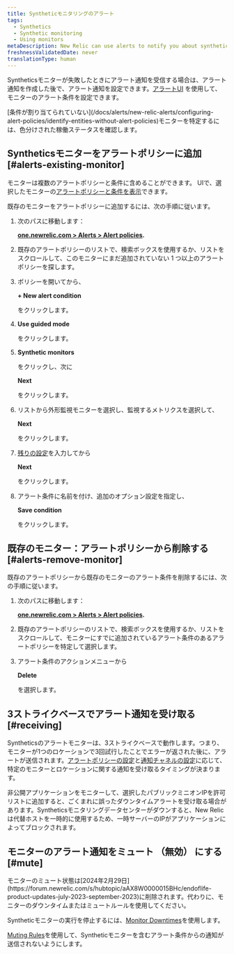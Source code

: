 ```yaml
---
title: Syntheticモニタリングのアラート
tags:
  - Synthetics
  - Synthetic monitoring
  - Using monitors
metaDescription: New Relic can use alerts to notify you about synthetic monitors's failures.
freshnessValidatedDate: never
translationType: human
---
```


Syntheticsモニターが失敗したときにアラート通知を受信する場合は、アラート通知を作成した後で、アラート通知を設定できます。[アラートUI](/docs/alerts-applied-intelligence/new-relic-alerts/alert-policies/create-edit-or-find-alert-policy/) を使用して、モニターのアラート条件を設定できます。

<Callout variant="tip">
  [条件が割り当てられていない](/docs/alerts/new-relic-alerts/configuring-alert-policies/identify-entities-without-alert-policies)モニターを特定するには、色分けされた稼働ステータスを確認します。
</Callout>

## Syntheticsモニターをアラートポリシーに追加 [#alerts-existing-monitor]

モニターは複数のアラートポリシーと条件に含めることができます。<InlinePopover type="alerts"/> UIで、選択したモニターの[アラートポリシーと条件を表示](/docs/synthetics/new-relic-synthetics/using-monitors/view-monitors-alert-policies-conditions)できます。

既存のモニターをアラートポリシーに追加するには、次の手順に従います。

1. 次のパスに移動します：

   <DNT>**[one.newrelic.com > Alerts > Alert policies](https://one.newrelic.com/alerts-ai/condition-builder/policy-list).**</DNT>

2. 既存のアラートポリシーのリストで、検索ボックスを使用するか、リストをスクロールして、このモニターにまだ追加されていない 1 つ以上のアラートポリシーを探します。

3. ポリシーを開いてから、

   <DNT>**+ New alert condition**</DNT>

   をクリックします。

4. <DNT>**Use guided mode**</DNT>

   をクリックします。

5. <DNT>**Synthetic monitors**</DNT>

   をクリックし、次に

   <DNT>**Next**</DNT>

   をクリックします。

6. リストから外形監視モニターを選択し、監視するメトリクスを選択して、

   <DNT>**Next**</DNT>

   をクリックします。

7. [残りの設定](/docs/alerts-applied-intelligence/new-relic-alerts/alert-conditions/create-nrql-alert-conditions/#query-order)を入力してから

   <DNT>**Next**</DNT>

   をクリックします。

8. アラート条件に名前を付け、追加のオプション設定を指定し、

   <DNT>**Save condition**</DNT>

   をクリックします。

## 既存のモニター：アラートポリシーから削除する [#alerts-remove-monitor]

既存のアラートポリシーから既存のモニターのアラート条件を削除するには、次の手順に従います。

1. 次のパスに移動します：

   <DNT>**[one.newrelic.com > Alerts > Alert policies](https://one.newrelic.com/alerts-ai/condition-builder/policy-list).**</DNT>

2. 既存のアラートポリシーのリストで、検索ボックスを使用するか、リストをスクロールして、モニターにすでに追加されているアラート条件のあるアラートポリシーを特定して選択します。

3. アラート条件のアクションメニューから

   <DNT>**Delete**</DNT>

   を選択します。

## 3ストライクベースでアラート通知を受け取る [#receiving]

Syntheticsのアラートモニターは、3ストライクベースで動作します。つまり、モニターが1つのロケーションで3回試行したことでエラーが返された後に、アラートが送信されます。[アラートポリシーの設定](/docs/alerts/new-relic-alerts-beta/configuring-alert-policies/alert-policy-workflow)と[通知チャネルの設定](/docs/alerts/new-relic-alerts-beta/managing-notification-channels/notification-channels-controlling-where-send-alerts)に応じて、特定のモニターとロケーションに関する通知を受け取るタイミングが決まります。

非公開アプリケーションをモニターして、選択したパブリックミニオンIPを許可リストに追加すると、ごくまれに誤ったダウンタイムアラートを受け取る場合があります。Syntheticsモニタリングデータセンターがダウンすると、New Relicは代替ホストを一時的に使用するため、一時サーバーのIPがアプリケーションによってブロックされます。

## モニターのアラート通知をミュート （無効） にする [#mute]

<Callout variant="important">
  モニターのミュート状態は[2024年2月29日](https://forum.newrelic.com/s/hubtopic/aAX8W0000015BHc/endoflife-product-updates-july-2023-september-2023)に削除されます。代わりに、モニターのダウンタイムまたはミュートルールを使用してください。
</Callout>

Syntheticモニターの実行を停止するには、[Monitor Downtimes](/docs/synthetics/synthetic-monitoring/using-monitors/monitor-downtimes-disable-monitoring-during-scheduled-maintenance-times/)を使用します。

[Muting Rules](/docs/alerts-applied-intelligence/new-relic-alerts/alert-notifications/muting-rules-suppress-notifications/)を使用して、Syntheticモニターを含むアラート条件からの通知が送信されないようにします。